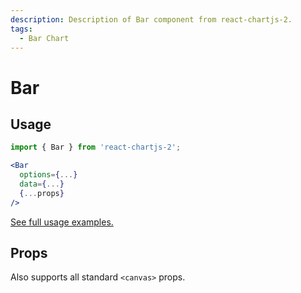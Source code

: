 ```yaml
---
description: Description of Bar component from react-chartjs-2.
tags:
  - Bar Chart
---
```



# Bar

## Usage

```jsx
import { Bar } from 'react-chartjs-2';

<Bar
  options={...}
  data={...}
  {...props}
/>
```

[See full usage examples.](/tags/bar-chart)

## Props

Also supports all standard `<canvas>` props.

<PropsTable component='Bar' />
